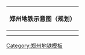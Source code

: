 <noinclude>{{Update|time=2017-05-11}}</noinclude>
<center>
{|class="wikitable" style="width:520px; font-size:90%;" 
|-
! '''郑州地铁示意图（规划）'''
|-
|
{{Image label begin|image=地铁路.png|alt=|link=|width={{{width|520}}}|float={{{float|none}}}}} 
{{Image label|x=0.943|y=0.035|scale={{{width|520}}}|text=<span style="font-size:smaller;">'''北'''</span>}} 
{{Image label|x=0.162|y=0.235|scale={{{width|520}}}|text=[[File:Red_pog.svg|11px]]}} 
{{Image label|x=0.186|y=0.195|scale={{{width|520}}}|text=<span style="font-size:smaller;">'''[[鄭州大學站|<span style="color: black;">鄭州大學</span>]]'''</span>}} 
{{Image label|x=0.328|y=0.42|scale={{{width|520}}}|text=[[File:Red_pog.svg|11px]]}} 
{{Image label|x=0.262|y=0.43|scale={{{width|520}}}|text=<span style="font-size:smaller;">'''[[五一公園站|<span style="color: black;">五一公園</span>]]'''</span>}} 
{{Image label|x=0.51|y=0.42|scale={{{width|520}}}|text=[[File:Red_pog.svg|11px]]}} 
{{Image label|x=0.412|y=0.411|scale={{{width|520}}}|text=<span style="font-size:smaller;">'''[[二七广场站|<span style="color: black;">二七广场</span>]]'''</span>}} 
{{Image label|x=0.569|y=0.18|scale={{{width|520}}}|text=[[File:Red_pog.svg|11px]]}} 
{{Image label|x=0.59|y=0.146|scale={{{width|520}}}|text=<span style="font-size:smaller;">'''[[国基路站|<span style="color: black;">国基路</span>]]'''</span>}} 
{{Image label|x=0.569|y=0.366|scale={{{width|520}}}|text=[[File:Red_pog.svg|11px]]}} 
{{Image label|x=0.59|y=0.33|scale={{{width|520}}}|text=<span style="font-size:smaller;">'''[[紫荆山站|<span style="color: black;">紫荆山</span>]]'''</span>}} 
{{Image label|x=0.69|y=0.366|scale={{{width|520}}}|text=[[File:Red_pog.svg|11px]]}} 
{{Image label|x=0.707|y=0.33|scale={{{width|520}}}|text=<span style="font-size:smaller;">'''[[会展中心站 (郑州地铁)|<span style="color: black;">会展</span>]]'''</span>}} 
{{Image label|x=0.756|y=0.366|scale={{{width|520}}}|text=[[File:Red_pog.svg|11px]]}} 
{{Image label|x=0.77|y=0.33|scale={{{width|520}}}|text=<span style="font-size:smaller;">'''[[黄河南路站|<span style="color: black;">黄河南路</span>]]'''</span>}} 
{{Image label|x=0.863|y=0.366|scale={{{width|520}}}|text=[[File:Red_pog.svg|11px]]}} 
{{Image label|x=0.88|y=0.33|scale={{{width|520}}}|text=<span style="font-size:smaller;">'''[[郑州东站 (地铁)|<span style="color: black;">郑州东站</span>]]'''</span>}} 
{{Image label|x=0.69|y=0.406|scale={{{width|520}}}|text=[[File:Red_pog.svg|11px]]}} 
{{Image label|x=0.707|y=0.376|scale={{{width|520}}}|text=<span style="font-size:smaller;">'''[[建业站|<span style="color: black;">建业</span>]]'''</span>}} 
{{Image label|x=0.71|y=0.289|scale={{{width|520}}}|text=[[File:Red_pog.svg|11px]]}} 
{{Image label|x=0.73|y=0.26|scale={{{width|520}}}|text=<span style="font-size:smaller;">'''[[如意东路站|<span style="color: black;">如意东</span>]]'''</span>}} 
{{Image label|x=0.69|y=0.454|scale={{{width|520}}}|text=[[File:Red_pog.svg|11px]]}} 
{{Image label|x=0.707|y=0.426|scale={{{width|520}}}|text=<span style="font-size:smaller;">'''[[中州大道站|<span style="color: black;">中州大道</span>]]'''</span>}} 
{{Image label|x=0.69|y=0.571|scale={{{width|520}}}|text=[[File:Red_pog.svg|11px]]}} 
{{Image label|x=0.707|y=0.54|scale={{{width|520}}}|text=<span style="font-size:smaller;">'''[[七里河站 (郑州市)|<span style="color: black;">七里河</span>]]'''</span>}} 
{{Image label|x=0.863|y=0.454|scale={{{width|520}}}|text=[[File:Red_pog.svg|11px]]}} 
{{Image label|x=0.88|y=0.426|scale={{{width|520}}}|text=<span style="font-size:smaller;">'''[[小店站|<span style="color: black;">小店</span>]]'''</span>}} 
{{Image label|x=0.937|y=0.68|scale={{{width|520}}}|text=[[File:Red_pog.svg|11px]]}} 
{{Image label|x=0.866|y=0.69|scale={{{width|520}}}|text=<span style="font-size:smaller;">'''[[托月路站|<span style="color: black;">托月路</span>]]'''</span>}} 
{{Image label|x=0.569|y=0.289|scale={{{width|520}}}|text=[[File:Red_pog.svg|11px]]}} 
{{Image label|x=0.59|y=0.26|scale={{{width|520}}}|text=<span style="font-size:smaller;">'''[[黃河路站|<span style="color: black;">黃河路</span>]]'''</span>}} 
{{Image label|x=0.569|y=0.454|scale={{{width|520}}}|text=[[File:Red_pog.svg|11px]]}} 
{{Image label|x=0.59|y=0.426|scale={{{width|520}}}|text=<span style="font-size:smaller;">'''[[东大街站|<span style="color: black;">东大街</span>]]'''</span>}} 
{{Image label|x=0.569|y=0.571|scale={{{width|520}}}|text=[[File:Red_pog.svg|11px]]}} 
{{Image label|x=0.59|y=0.54|scale={{{width|520}}}|text=<span style="font-size:smaller;">'''[[南五里堡站|<span style="color: black;">南五里堡</span>]]'''</span>}} 
{{Image label|x=0.79|y=0.289|scale={{{width|520}}}|text=[[File:Red_pog.svg|11px]]}} 
{{Image label|x=0.82|y=0.265|scale={{{width|520}}}|text=<span style="font-size:smaller;">'''[[外环东路站|<span style="color: black;">外环东</span>]]'''</span>}} 
{{Image label|x=0.46|y=0.571|scale={{{width|520}}}|text=[[File:Red_pog.svg|11px]]}} 
{{Image label|x=0.475|y=0.54|scale={{{width|520}}}|text=<span style="font-size:smaller;">'''[[航院站|<span style="color: black;">航院</span>]]'''</span>}} 
{{Image label|x=0.4|y=0.306|scale={{{width|520}}}|text=[[File:Red_pog.svg|11px]]}} 
{{Image label|x=0.32|y=0.3|scale={{{width|520}}}|text=<span style="font-size:smaller;">'''[[小孟寨站|<span style="color: black;">小孟寨 </span>]]'''</span>}} 
{{Image label|x=0.569|y=0.496|scale={{{width|520}}}|text=[[File:Red_pog.svg|11px]]}} 
{{Image label|x=0.59|y=0.5|scale={{{width|520}}}|text=<span style="font-size:smaller;">'''[[陇海东路站|<span style="color: black;">陇海东路</span>]]'''</span>}} 

{{Image label|x=0.11|y=0.01|scale={{{width|520}}}|text=<span style="font-size:smaller;">'''[[郑州地铁1号线|<span style="color: black;">1号线</span>]]'''</span>}} 
{{Image label|x=0.11|y=0.055|scale={{{width|520}}}|text=<span style="font-size:smaller;">'''[[郑州地铁2号线|<span style="color: black;">2号线</span>]]'''</span>}} 
{{Image label|x=0.11|y=0.10|scale={{{width|520}}}|text=<span style="font-size:smaller;">'''[[郑州地铁3号线|<span style="color: black;">3号线</span>]]'''</span>}} 
{{Image label|x=0.11|y=0.59|scale={{{width|520}}}|text=<span style="font-size:smaller;">'''[[郑州地铁4号线|<span style="color: black;">4号线</span>]]'''</span>}} 
{{Image label|x=0.11|y=0.632|scale={{{width|520}}}|text=<span style="font-size:smaller;">'''[[郑州地铁5号线|<span style="color: black;">5号线</span>]]'''</span>}} 
{{Image label|x=0.11|y=0.674|scale={{{width|520}}}|text=<span style="font-size:smaller;">'''[[郑州地铁6号线|<span style="color: black;">6号线</span>]]'''</span>}} 
{{Image label end}}
|-----
|}
</center>
<noinclude>
[[Category:郑州地铁模板]]
</noinclude>